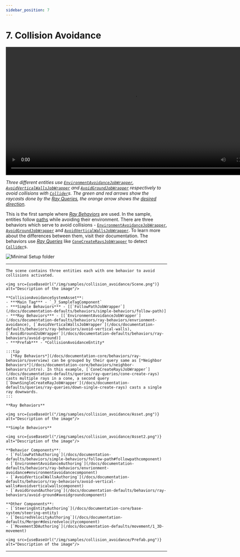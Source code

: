 ```yaml
---
sidebar_position: 7
---
```



# 7. Collision Avoidance

<video controls width="800">
  <source src={useBaseUrl("/videos/samples/collision_avoidance/video.mp4")} type="video/mp4" />
  Your browser does not support the video tag.
</video>

*Three different entities use [`EnvironmentAvoidanceJobWrapper`](/docs/documentation-defaults/behaviors/ray-behaviors/envrionment-avoidance), [`AvoidVerticalWallsJobWrapper`](/docs/documentation-defaults/behaviors/ray-behaviors/avoid-vertical-walls) and [`AvoidGroundJobWrapper`](/docs/documentation-defaults/behaviors/ray-behaviors/avoid-ground) respectively to avoid collisions with [`Collider`](https://docs.unity3d.com/ScriptReference/Collider.html)s. The green and red arrows show the raycasts done by the [Ray Queries](/docs/documentation-core/queries/ray_queries/overview), the orange arrow shows the [desired direction](/docs/documentation-defaults/behaviors/VelocityResult).*

This is the first sample where [*Ray Behaviors*](/docs/documentation-core/behaviors/ray-behaviors/overview) are used. In the sample, entities follow [paths](/docs/documentation-defaults/utilities/path) while avoiding their environment. There are three behaviors which serve to avoid collisions - [`EnvironmentAvoidanceJobWrapper`](/docs/documentation-defaults/behaviors/ray-behaviors/envrionment-avoidance), [`AvoidGroundJobWrapper`](/docs/documentation-defaults/behaviors/ray-behaviors/avoid-ground) and [`AvoidVerticalWallsJobWrapper`](/docs/documentation-defaults/behaviors/ray-behaviors/avoid-vertical-walls). To learn more about the differences between them, visit their documentation. The behaviors use [*Ray Queries*](/docs/documentation-core/queries/ray_queries/overview) like [`ConeCreateRaysJobWrapper`](/docs/documentation-defaults/queries/ray-queries/cone-create-rays) to detect [`Collider`](https://docs.unity3d.com/ScriptReference/Collider.html)s.

![Minimal Setup folder](/img/samples/collision_avoidance/Folder.png)

-----

<Tabs>
  <TabItem value="first" label="Scene"> 

    The scene contains three entities each with one behavior to avoid collisions activated.

    <img src={useBaseUrl("/img/samples/collision_avoidance/Scene.png")} alt="Description of the image"/>
    
  </TabItem>
  
  <TabItem value="second" label="Steering System Asset"> 

    **CollisionAvoidanceSystemAsset**:
    - ***Main Tag*** - `_7_SampleTagComponent`
    - ***Simple Behaviors*** - [[`FollowPathJobWrapper`](/docs/documentation-defaults/behaviors/simple-behaviors/follow-path)]
    - ***Ray Behaviors*** - [[`EnvironmentAvoidanceJobWrapper`](/docs/documentation-defaults/behaviors/ray-behaviors/envrionment-avoidance), [`AvoidVerticalWallsJobWrapper`](/docs/documentation-defaults/behaviors/ray-behaviors/avoid-vertical-walls), [`AvoidGroundJobWrapper`](/docs/documentation-defaults/behaviors/ray-behaviors/avoid-ground)]
    - ***Prefab*** - *CollisionAvoidanceEntity*

    :::tip
      [*Ray Behaviors*](/docs/documentation-core/behaviors/ray-behaviors/overview) can be grouped by their query same as [*Neighbor Behaviors*](/docs/documentation-core/behaviors/neighbor-behaviors/intro). In this example, [`ConeCreateRaysJobWrapper`](/docs/documentation-defaults/queries/ray-queries/cone-create-rays) casts multiple rays in a cone, a second query [`DownSingleCreateRayJobWrapper`](/docs/documentation-defaults/queries/ray-queries/down-single-create-rays) casts a single ray downwards.
    :::

    **Ray Behaviors**

    <img src={useBaseUrl("/img/samples/collision_avoidance/Asset.png")} alt="Description of the image"/>

    **Simple Behaviors**

    <img src={useBaseUrl("/img/samples/collision_avoidance/Asset2.png")} alt="Description of the image"/>

  </TabItem>
  
  <TabItem value="third" label="Prefab"> 
    
    **Behavior Components**:
    - [`FollowPathAuthoring`](/docs/documentation-defaults/behaviors/simple-behaviors/follow-path#followpathcomponent)
    - [`EnvironmentAvoidanceAuthoring`](/docs/documentation-defaults/behaviors/ray-behaviors/envrionment-avoidance#environmentavoidancecomponent)
    - [`AvoidVerticalWallsAuthoring`](/docs/documentation-defaults/behaviors/ray-behaviors/avoid-vertical-walls#avoidverticalwallscomponent)
    - [`AvoidGroundAuthoring`](/docs/documentation-defaults/behaviors/ray-behaviors/avoid-ground#avoidgroundcomponent)

    **Other Components**:
    - [`SteeringEntityAuthoring`](/docs/documentation-core/base-system/steering-entity)
    - [`DesiredVelocityAuthoring`](/docs/documentation-defaults/Merger#desiredvelocitycomponent)
    - [`Movement3DAuthoring`](/docs/documentation-defaults/movement/1_3D-movement)
    
    <img src={useBaseUrl("/img/samples/collision_avoidance/Prefab.png")} alt="Description of the image"/>

  </TabItem>
</Tabs>

-----